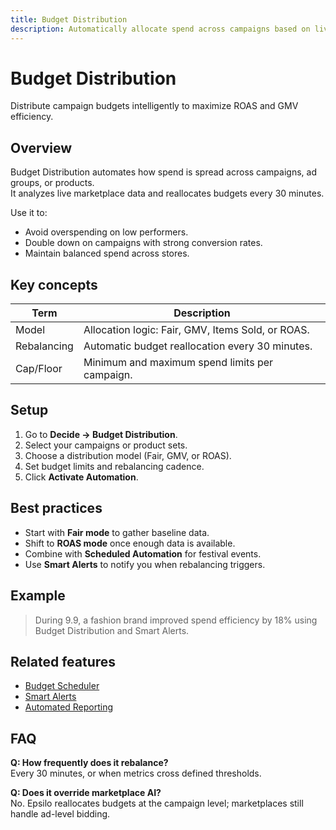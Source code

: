 ```yaml
---
title: Budget Distribution
description: Automatically allocate spend across campaigns based on live performance data.
---
```


# Budget Distribution

Distribute campaign budgets intelligently to maximize ROAS and GMV efficiency.

## Overview
Budget Distribution automates how spend is spread across campaigns, ad groups, or products.  
It analyzes live marketplace data and reallocates budgets every 30 minutes.

Use it to:
- Avoid overspending on low performers.
- Double down on campaigns with strong conversion rates.
- Maintain balanced spend across stores.

## Key concepts
| Term | Description |
|------|--------------|
| Model | Allocation logic: Fair, GMV, Items Sold, or ROAS. |
| Rebalancing | Automatic budget reallocation every 30 minutes. |
| Cap/Floor | Minimum and maximum spend limits per campaign. |

## Setup
1. Go to **Decide → Budget Distribution**.  
2. Select your campaigns or product sets.  
3. Choose a distribution model (Fair, GMV, or ROAS).  
4. Set budget limits and rebalancing cadence.  
5. Click **Activate Automation**.

## Best practices
- Start with **Fair mode** to gather baseline data.  
- Shift to **ROAS mode** once enough data is available.  
- Combine with **Scheduled Automation** for festival events.  
- Use **Smart Alerts** to notify you when rebalancing triggers.

## Example
> During 9.9, a fashion brand improved spend efficiency by 18% using Budget Distribution and Smart Alerts.

## Related features
- [Budget Scheduler](../execute/scheduled-automation)
- [Smart Alerts](../execute/smart-alerts)
- [Automated Reporting](../execute/automated-reporting)

## FAQ
**Q: How frequently does it rebalance?**  
Every 30 minutes, or when metrics cross defined thresholds.

**Q: Does it override marketplace AI?**  
No. Epsilo reallocates budgets at the campaign level; marketplaces still handle ad-level bidding.
